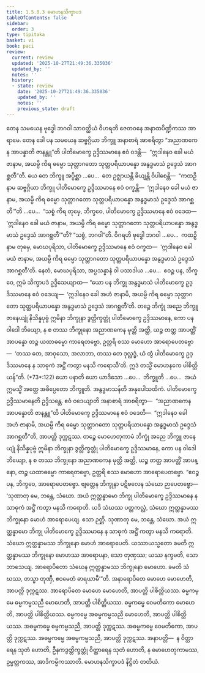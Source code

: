 ```yaml
---
title: 1.5.8.3 မောဟနသိက္ခာပဒ
tableOfContents: false
sidebar:
  order: 3
type: tipitaka
basket: vi
book: paci
review:
  current: review
  updated: '2025-10-27T21:49:36.335036'
  updated_by: ''
  notes: ''
  history:
  - state: review
    date: '2025-10-27T21:49:36.335036'
    updated_by: ''
    notes: ''
    previous_state: draft
---
```



<ReviewStatus review={frontmatter.review} showDetails={true} />

<HypothesisAnnotation frontmatter={frontmatter} />

<DynamicBreadcrumb />

<Division number="443" book="paci" e="ch" v="2" p="189">

<Paragraph number="1329" book="paci">
တေန သမယေန ဗုဒ္ဓေါ ဘဂဝါ သာဝတ္ထိယံ ဝိဟရတိ ဇေတဝနေ အနာထပိဏ္ဍိကဿ အာရာမေ. တေန ခေါ ပန သမယေန ဆဗ္ဗဂ္ဂိယာ ဘိက္ခူ အနာစာရံ အာစရိတွာ “အညာဏကေန အာပန္နာတိ ဇာနန္တူ”တိ ပါတိမောက္ခေ ဥဒ္ဒိဿမာနေ ဧဝံ ဝဒန္တိ—  “ဣဒါနေဝ ခေါ မယံ ဇာနာမ, အယမ္ပိ ကိရ ဓမ္မော သုတ္တာဂတော သုတ္တပရိယာပန္နော အနွဒ္ဓမာသံ ဥဒ္ဒေသံ အာဂစ္ဆတီ”တိ.
</Paragraph>

<Paragraph number="1330" book="paci">
ယေ တေ ဘိက္ခူ အပ္ပိစ္ဆာ …ပေ…  တေ ဥဇ္ဈာယန္တိ ခိယျန္တိ ဝိပါစေန္တိ—  “ကထဉှိ နာမ ဆဗ္ဗဂ္ဂိယာ ဘိက္ခူ ပါတိမောက္ခေ ဥဒ္ဒိဿမာနေ ဧဝံ ဝက္ခန္တိ—  ‘ဣဒါနေဝ ခေါ မယံ ဇာနာမ, အယမ္ပိ ကိရ ဓမ္မော သုတ္တာဂတော သုတ္တပရိယာပန္နော အနွဒ္ဓမာသံ ဥဒ္ဒေသံ အာဂစ္ဆတီ’”တိ …ပေ…  “သစ္စံ ကိရ တုမှေ, ဘိက္ခဝေ, ပါတိမောက္ခေ ဥဒ္ဒိဿမာနေ ဧဝံ ဝဒေထ—  ‘ဣဒါနေဝ ခေါ မယံ ဇာနာမ, အယမ္ပိ ကိရ ဓမ္မော သုတ္တာဂတော သုတ္တပရိယာပန္နော အနွဒ္ဓမာသံ ဥဒ္ဒေသံ အာဂစ္ဆတီ’”တိ? “သစ္စံ, ဘဂဝါ”တိ. ဝိဂရဟိ ဗုဒ္ဓေါ ဘဂဝါ …ပေ…  ကထဉှိ နာမ တုမှေ, မောဃပုရိသာ, ပါတိမောက္ခေ ဥဒ္ဒိဿမာနေ ဧဝံ ဝက္ခထ—  ‘ဣဒါနေဝ ခေါ မယံ ဇာနာမ, အယမ္ပိ ကိရ ဓမ္မော သုတ္တာဂတော သုတ္တပရိယာပန္နော အနွဒ္ဓမာသံ ဥဒ္ဒေသံ အာဂစ္ဆတီ’တိ. နေတံ, မောဃပုရိသာ, အပ္ပသန္နာနံ ဝါ ပသာဒါယ …ပေ…  ဧဝဉ္စ ပန, ဘိက္ခဝေ, ဣမံ သိက္ခာပဒံ ဥဒ္ဒိသေယျာထ—
</Paragraph>

</Division>
<Division number="444" book="paci" e="ch" v="2" p="190">

<Paragraph number="1331" book="paci">
<Emphasis>“ယော ပန ဘိက္ခု အနွဒ္ဓမာသံ ပါတိမောက္ခေ ဥဒ္ဒိဿမာနေ ဧဝံ ဝဒေယျ—  ‘ဣဒါနေဝ ခေါ အဟံ ဇာနာမိ, အယမ္ပိ ကိရ ဓမ္မော သုတ္တာဂတော သုတ္တပရိယာပန္နော အနွဒ္ဓမာသံ ဥဒ္ဒေသံ အာဂစ္ဆတီ’တိ. တဉ္စေ ဘိက္ခုံ အညေ ဘိက္ခူ ဇာနေယျုံ နိသိန္နပုဗ္ဗံ ဣမိနာ ဘိက္ခုနာ ဒွတ္တိက္ခတ္တုံ ပါတိမောက္ခေ ဥဒ္ဒိဿမာနေ, ကော ပန ဝါဒေါ ဘိယျော, န စ တဿ ဘိက္ခုနော အညာဏကေန မုတ္တိ အတ္ထိ, ယဉ္စ တတ္ထ အာပတ္တိံ အာပန္နော တဉ္စ ယထာဓမ္မော ကာရေတဗ္ဗော, ဥတ္တရိ စဿ မောဟော အာရောပေတဗ္ဗော—  ‘တဿ တေ, အာဝုသော, အလာဘာ, တဿ တေ ဒုလ္လဒ္ဓံ, ယံ တွံ ပါတိမောက္ခေ ဥဒ္ဒိဿမာနေ န သာဓုကံ အဋ္ဌိံ ကတွာ မနသိ ကရောသီ’တိ. ဣဒံ တသ္မိံ မောဟနကေ ပါစိတ္တိယန်”</Emphasis>တိ. (*73*:<Emphasis>122</Emphasis>)
</Paragraph>

</Division>
<Division number="445" book="paci" e="ch" v="2" p="190">

<Paragraph number="1332" book="paci">
<Emphasis>ယော ပနာ</Emphasis>တိ ယော ယာဒိသော …ပေ…  <Emphasis>ဘိက္ခူ</Emphasis>တိ …ပေ…  အယံ ဣမသ္မိံ အတ္ထေ အဓိပ္ပေတော ဘိက္ခူတိ.
</Paragraph>

<Paragraph number="1333" book="paci">
<Emphasis>အနွဒ္ဓမာသန်</Emphasis>တိ အနုပေါသထိကံ.
</Paragraph>

<Paragraph number="1334" book="paci">
<Emphasis>ပါတိမောက္ခေ ဥဒ္ဒိဿမာနေ</Emphasis>တိ ဥဒ္ဒိသန္တေ.
</Paragraph>

<Paragraph number="1335" book="paci">
<Emphasis>ဧဝံ ဝဒေယျာ</Emphasis>တိ အနာစာရံ အာစရိတွာ—  “အညာဏကေန အာပန္နောတိ ဇာနန္တူ”တိ ပါတိမောက္ခေ ဥဒ္ဒိဿမာနေ ဧဝံ ဝဒေတိ—  “ဣဒါနေဝ ခေါ အဟံ ဇာနာမိ, အယမ္ပိ ကိရ ဓမ္မော သုတ္တာဂတော သုတ္တပရိယာပန္နော အနွဒ္ဓမာသံ ဥဒ္ဒေသံ အာဂစ္ဆတီ”တိ, အာပတ္တိ ဒုက္ကဋဿ.
</Paragraph>

<Paragraph number="1336" book="paci">
တဉ္စေ မောဟေတုကာမံ ဘိက္ခုံ အညေ ဘိက္ခူ ဇာနေယျုံ နိသိန္နပုဗ္ဗံ ဣမိနာ ဘိက္ခုနာ ဒွတ္တိက္ခတ္တုံ ပါတိမောက္ခေ ဥဒ္ဒိဿမာနေ, ကော ပန ဝါဒေါ ဘိယျော, န စ တဿ ဘိက္ခုနော အညာဏကေန မုတ္တိ အတ္ထိ, ယဉ္စ တတ္ထ အာပတ္တိံ အာပန္နော, တဉ္စ ယထာဓမ္မော ကာရေတဗ္ဗော, ဥတ္တရိ စဿ မောဟော အာရောပေတဗ္ဗော. “ဧဝဉ္စ ပန, ဘိက္ခဝေ, အာရောပေတဗ္ဗော. ဗျတ္တေန ဘိက္ခုနာ ပဋိဗလေန သံဃော ဉာပေတဗ္ဗော—
</Paragraph>

</Division>
<Division number="446" book="paci" e="ch" v="2" p="191">

<Paragraph number="1337" book="paci">
‘သုဏာတု မေ, ဘန္တေ, သံဃော. အယံ ဣတ္ထန္နာမော ဘိက္ခု ပါတိမောက္ခေ ဥဒ္ဒိဿမာနေ န သာဓုကံ အဋ္ဌိံ ကတွာ မနသိ ကရောတိ. ယဒိ သံဃဿ ပတ္တကလ္လံ, သံဃော ဣတ္ထန္နာမဿ ဘိက္ခုနော မောဟံ အာရောပေယျ. ဧသာ ဉတ္တိ.
</Paragraph>

<Paragraph number="1338" book="paci">
သုဏာတု မေ, ဘန္တေ, သံဃော. အယံ ဣတ္ထန္နာမော ဘိက္ခု ပါတိမောက္ခေ ဥဒ္ဒိဿမာနေ န သာဓုကံ အဋ္ဌိံ ကတွာ မနသိ ကရောတိ. သံဃော ဣတ္ထန္နာမဿ ဘိက္ခုနော မောဟံ အာရောပေတိ. ယဿာယသ္မတော ခမတိ ဣတ္ထန္နာမဿ ဘိက္ခုနော မောဟဿ အာရောပနာ, သော တုဏှဿ; ယဿ နက္ခမတိ, သော ဘာသေယျ.
</Paragraph>

<Paragraph number="1339" book="paci">
အာရောပိတော သံဃေန ဣတ္ထန္နာမဿ ဘိက္ခုနော မောဟော. ခမတိ သံဃဿ, တသ္မာ တုဏှီ, ဧဝမေတံ ဓာရယာမီ’”တိ.
</Paragraph>

<Paragraph number="1340" book="paci">
အနာရောပိတေ မောဟေ မောဟေတိ, အာပတ္တိ ဒုက္ကဋဿ. အာရောပိတေ မောဟေ မောဟေတိ, အာပတ္တိ ပါစိတ္တိယဿ.
</Paragraph>

</Division>
<Division number="447" book="paci" e="ch" v="2" p="191">

<Paragraph number="1341" book="paci">
ဓမ္မကမ္မေ ဓမ္မကမ္မသညီ မောဟေတိ, အာပတ္တိ ပါစိတ္တိယဿ. ဓမ္မကမ္မေ ဝေမတိကော မောဟေတိ, အာပတ္တိ ပါစိတ္တိယဿ. ဓမ္မကမ္မေ အဓမ္မကမ္မသညီ မောဟေတိ, အာပတ္တိ ပါစိတ္တိယဿ.
</Paragraph>

<Paragraph number="1342" book="paci">
အဓမ္မကမ္မေ ဓမ္မကမ္မသညီ, အာပတ္တိ ဒုက္ကဋဿ. အဓမ္မကမ္မေ ဝေမတိကော, အာပတ္တိ ဒုက္ကဋဿ. အဓမ္မကမ္မေ အဓမ္မကမ္မသညီ, အာပတ္တိ ဒုက္ကဋဿ.
</Paragraph>

</Division>
<Division number="448" book="paci" e="ch" v="2" p="191">

<Paragraph number="1343" book="paci">
အနာပတ္တိ—  န ဝိတ္ထာရေန သုတံ ဟောတိ, ဦနကဒွတ္တိက္ခတ္တုံ ဝိတ္ထာရေန သုတံ ဟောတိ, န မောဟေတုကာမဿ, ဥမ္မတ္တကဿ, အာဒိကမ္မိကဿာတိ.

</Paragraph>
</Division>

<Paragraph number="1344" type="center" book="paci">
မောဟနသိက္ခာပဒံ နိဋ္ဌိတံ တတိယံ.
</Paragraph>